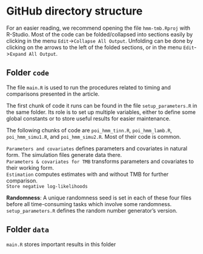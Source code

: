 # GitHub directory structure
For an easier reading, we recommend opening the file `hmm-tmb.Rproj` with R-Studio.
Most of the code can be folded/collapsed into sections easily by clicking in the menu `Edit`->`Collapse All Output`.
Unfolding can be done by clicking on the arrows to the left of the folded sections, or in the menu `Edit`->`Expand All Output`.

## Folder `code`
The file `main.R` is used to run the procedures related to timing and comparisons presented in the article.

The first chunk of code it runs can be found in the file `setup_parameters.R` in the same folder.
Its role is to set up multiple variables, either to define some global constants or to store useful results for easier maintenance.

The following chunks of code are `poi_hmm_tinn.R`, `poi_hmm_lamb.R`, `poi_hmm_simu1.R`, and `poi_hmm_simu2.R`.
Most of their code is common.\

`Parameters and covariates` defines parameters and covariates in natural form. The simulation files generate data there.\
`Parameters & covariates for TMB` transforms parameters and covariates to their working form.\
`Estimation` computes estimates with and without TMB for further comparison.\
`Store negative log-likelihoods`

**Randomness**: A unique randomness seed is set in each of these four files before all time-consuming tasks which involve some randomness.
`setup_parameters.R` defines the random number generator's version.

## Folder `data`
`main.R` stores important results in this folder